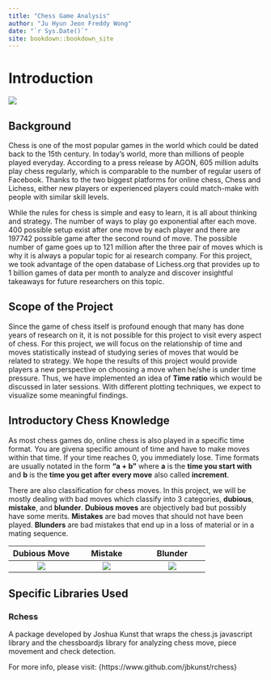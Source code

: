 ```yaml
--- 
title: "Chess Game Analysis"
author: "Ju Hyun Jeon Freddy Wong"
date: "`r Sys.Date()`"
site: bookdown::bookdown_site
---
```


# Introduction
![](images/intro.gif)

## Background

Chess is one of the most popular games in the world which could be dated back to the 15th century. In today's world, more than millions of people played everyday. According to a press release by AGON, 605 million adults play chess regularly, which is comparable to the number of regular users of Facebook. Thanks to the two biggest platforms for online chess, Chess and Lichess, either new players or experienced players could match-make with people with similar skill levels.  

While the rules for chess is simple and easy to learn, it is all about thinking and strategy. The number of ways to play go exponential after each move. 400 possible setup exist after one move by each player and there are 197742 possible game after the second round of move. The possible number of game goes up to 121 million after the three pair of moves which is why it is always a popular topic for ai research company. For this project, we took advantage of the open database of Lichess.org that provides up to 1 billion games of data per month to analyze and discover insightful takeaways for future researchers on this topic. 

## Scope of the Project

Since the game of chess itself is profound enough that many has done years of research on it, it is not possible for this project to visit every aspect of chess. For this project, we will focus on the relationship of time and moves statistically instead of studying series of moves that would be related to strategy. We hope the results of this project would provide players a new perspective on choosing a move when he/she is under time pressure. Thus, we have implemented an idea of **Time ratio** which would be discussed in later sessions. With different plotting techniques, we expect to visualize some meaningful findings.


## Introductory Chess Knowledge

As most chess games do, online chess is also played in a specific time format. You are givena  specific amount of time and have to make moves within that time. If your time reaches 0, you immediately lose. Time formats are usually notated in the form **"a + b"** where **a** is the **time you start with** and **b** is the **time you get after every move** also called **increment**.  

There are also classification for chess moves. In this project, we will be mostly dealing with bad moves which classify into 3 categories, **dubious**, **mistake**, and **blunder**. **Dubious moves** are objectively bad but possibly have some merits. **Mistakes** are bad moves that should not have been played. **Blunders** are bad mistakes that end up in a loss of material or in a mating sequence. 

Dubious Move|Mistake|Blunder
:-------------------------:|:-------------------------:|:-------------------------:
![](images/dubious.PNG)|![](images/mistake.PNG)|![](images/blunder.PNG)

## Specific Libraries Used

### Rchess

A package developed by Joshua Kunst that wraps the chess.js javascript library and the chessboardjs library for analyzing chess move, piece movement and check detection.

For more info, please visit: {https://www.github.com/jbkunst/rchess}


